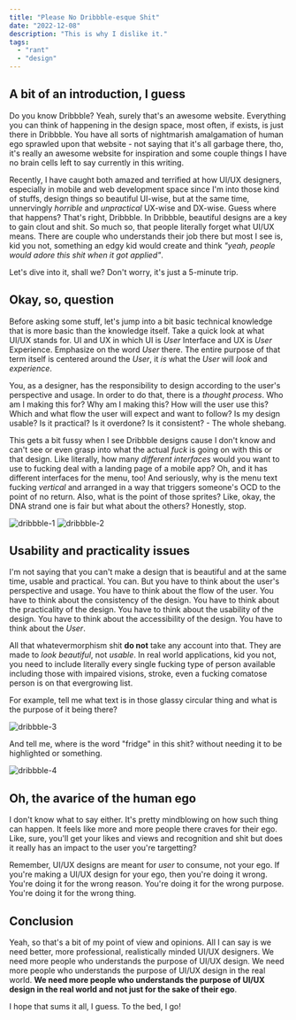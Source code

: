 ```yaml
---
title: "Please No Dribbble-esque Shit"
date: "2022-12-08"
description: "This is why I dislike it."
tags:
  - "rant"
  - "design"
---
```


## A bit of an introduction, I guess

Do you know Dribbble? Yeah, surely that's an awesome website. Everything you can think of happening in the design space, most often, if exists, is just there in Dribbble. You have all sorts of nightmarish amalgamation of human ego sprawled upon that website - not saying that it's all garbage there, tho, it's really an awesome website for inspiration and some couple things I have no brain cells left to say currently in this writing.

Recently, I have caught both amazed and terrified at how UI/UX designers, especially in mobile and web development space since I'm into those kind of stuffs, design things so beautiful UI-wise, but at the same time, unnervingly _horrible_ and _unpractical_ UX-wise and DX-wise. Guess where that happens? That's right, Dribbble. In Dribbble, beautiful designs are a key to gain clout and shit. So much so, that people literally forget what UI/UX means. There are couple who understands their job there but most I see is, kid you not, something an edgy kid would create and think _"yeah, people would adore this shit when it got applied"_.

Let's dive into it, shall we? Don't worry, it's just a 5-minute trip.

## Okay, so, question

Before asking some stuff, let's jump into a bit basic technical knowledge that is more basic than the knowledge itself. Take a quick look at what UI/UX stands for. UI and UX in which UI is _User_ Interface and UX is _User_ Experience. Emphasize on the word _User_ there. The entire purpose of that term itself is centered around the _User_, it _is_ what the _User_ will _look_ and _experience_.

You, as a designer, has the responsibility to design according to the user's perspective and usage. In order to do that, there is a _thought process_. Who am I making this for? Why am I making this? How will the user use this? Which and what flow the user will expect and want to follow? Is my design usable? Is it practical? Is it overdone? Is it consistent? - The whole shebang.

This gets a bit fussy when I see Dribbble designs cause I don't know and can't see or even grasp into what the actual _fuck_ is going on with this or that design. Like literally, how many _different interfaces_ would you want to use to fucking deal with a landing page of a mobile app? Oh, and it has different interfaces for the menu, too! And seriously, why is the menu text fucking _vertical_ and arranged in a way that triggers someone's OCD to the point of no return. Also, what is the point of those sprites? Like, okay, the DNA strand one is fair but what about the others? Honestly, stop.

<div className="w-full grid grid-cols-1 lg:grid-cols-2 gap-3 my-0 items-center justify-center">
  <img
    className="w-full h-auto"
    alt="dribbble-1"
    src="/others/dribbble-1.webp"
  />
  <img
    className="w-full h-auto"
    alt="dribbble-2"
    src="/others/dribbble-2.webp"
  />
</div>

## Usability and practicality issues

I'm not saying that you can't make a design that is beautiful and at the same time, usable and practical. You can. But you have to think about the user's perspective and usage. You have to think about the flow of the user. You have to think about the consistency of the design. You have to think about the practicality of the design. You have to think about the usability of the design. You have to think about the accessibility of the design. You have to think about the _User_.

All that whatevermorphism shit **do not** take any account into that. They are made to _look beautiful_, not _usable_. In real world applications, kid you not, you need to include literally every single fucking type of person available including those with impaired visions, stroke, even a fucking comatose person is on that evergrowing list.

For example, tell me what text is in those glassy circular thing and what is the purpose of it being there?

<img className="w-full h-auto" alt="dribbble-3" src="/others/dribbble-3.webp" />

And tell me, where is the word "fridge" in this shit? without needing it to be highlighted or something.

<img className="w-full h-auto" alt="dribbble-4" src="/others/dribbble-4.webp" />

## Oh, the avarice of the human ego

I don't know what to say either. It's pretty mindblowing on how such thing can happen. It feels like more and more people there craves for their ego. Like, sure, you'll get your likes and views and recognition and shit but does it really has an impact to the user you're targetting?

Remember, UI/UX designs are meant for _user_ to consume, not your ego. If you're making a UI/UX design for your ego, then you're doing it wrong. You're doing it for the wrong reason. You're doing it for the wrong purpose. You're doing it for the wrong thing.

## Conclusion

Yeah, so that's a bit of my point of view and opinions. All I can say is we need better, more professional, realistically minded UI/UX designers. We need more people who understands the purpose of UI/UX design. We need more people who understands the purpose of UI/UX design in the real world. **We need more people who understands the purpose of UI/UX design in the real world and not just for the sake of their ego**.

I hope that sums it all, I guess. To the bed, I go!
